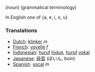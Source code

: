 (noun) (grammatical terminology)

In English one of {a, e, i, o, u}

===Translations===
*[[Dutch]]: [[klinker]] ''m''
*[[French]]: [[voyelle]] ''f''
*[[Indonesian]]: [[huruf]] [[hidup]], [[huruf]] [[vokal]]
*[[Japanese]]: [[母音]] (ぼいん, boin)
*[[Spanish]]: [[vocal]] ''m''